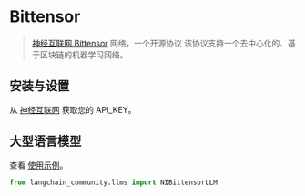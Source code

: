 # Bittensor

> [神经互联网 Bittensor](https://neuralinternet.ai/) 网络，一个开源协议
> 该协议支持一个去中心化的、基于区块链的机器学习网络。

## 安装与设置

从 [神经互联网](https://neuralinternet.ai/) 获取您的 API_KEY。


## 大型语言模型

查看 [使用示例](/docs/integrations/llms/bittensor)。

```python
from langchain_community.llms import NIBittensorLLM
```
